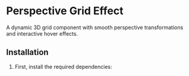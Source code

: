 # Perspective Grid Effect

A dynamic 3D grid component with smooth perspective transformations and interactive hover effects.

## Installation

1. First, install the required dependencies: